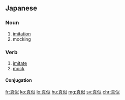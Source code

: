==Japanese==
{{ja-kanjitab|ま|ね}}
{{ja-see-also|真似る}}

===Noun===
{{ja-noun|まね|マネ}}

# [[imitation]]
# mocking

===Verb===
{{ja-verb-suru|まね|マネ}}

# [[imitate]]
# [[mock]]

====Conjugation====
{{ja-suru|まね}}

[[fr:真似]]
[[ko:真似]]
[[lo:真似]]
[[hu:真似]]
[[mg:真似]]
[[sv:真似]]
[[chr:真似]]